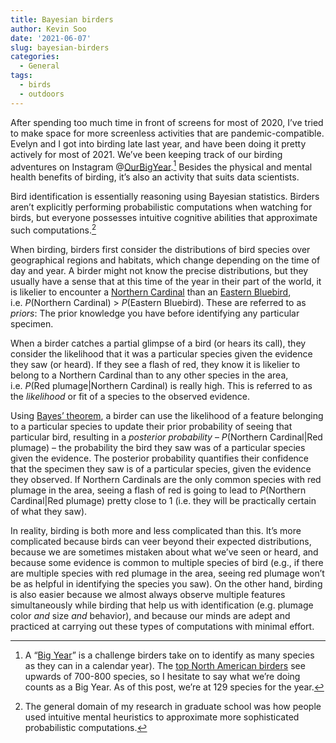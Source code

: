 ```yaml
---
title: Bayesian birders
author: Kevin Soo
date: '2021-06-07'
slug: bayesian-birders
categories:
  - General
tags:
  - birds
  - outdoors
---
```


After spending too much time in front of screens for most of 2020, I’ve tried to make space for more screenless activities that are pandemic-compatible. Evelyn and I got into birding late last year, and have been doing it pretty actively for most of 2021. We’ve been keeping track of our birding adventures on Instagram @[OurBigYear](https://www.instagram.com/ourbigyear/).[^1] Besides the physical and mental health benefits of birding, it’s also an activity that suits data scientists.

Bird identification is essentially reasoning using Bayesian statistics. Birders aren’t explicitly performing probabilistic computations when watching for birds, but everyone possesses intuitive cognitive abilities that approximate such computations.[^2]

When birding, birders first consider the distributions of bird species over geographical regions and habitats, which change depending on the time of day and year. A birder might not know the precise distributions, but they usually have a sense that at this time of the year in their part of the world, it is likelier to encounter a [Northern Cardinal](https://www.allaboutbirds.org/guide/Northern_Cardinal/overview) than an [Eastern Bluebird](https://www.allaboutbirds.org/guide/Eastern_Bluebird/overview), i.e. *P*(Northern Cardinal) > *P*(Eastern Bluebird). These are referred to as *priors*: The prior knowledge you have before identifying any particular specimen.

When a birder catches a partial glimpse of a bird (or hears its call), they consider the likelihood that it was a particular species given the evidence they saw (or heard). If they see a flash of red, they know it is likelier to belong to a Northern Cardinal than to any other species in the area, i.e. *P*(Red plumage|Northern Cardinal) is really high. This is referred to as the *likelihood* or fit of a species to the observed evidence. 

Using [Bayes’ theorem](https://en.wikipedia.org/wiki/Bayes%27_theorem), a birder can use the likelihood of a feature belonging to a particular species to update their prior probability of seeing that particular bird, resulting in a *posterior probability* – *P*(Northern Cardinal|Red plumage) – the probability the bird they saw was of a particular species given the evidence. The posterior probability quantifies their confidence that the specimen they saw is of a particular species, given the evidence they observed. If Northern Cardinals are the only common species with red plumage in the area, seeing a flash of red is going to lead to *P*(Northern Cardinal|Red plumage) pretty close to 1 (i.e. they will be practically certain of what they saw). 

In reality, birding is both more and less complicated than this. It’s more complicated because birds can veer beyond their expected distributions, because we are sometimes mistaken about what we've seen or heard, and because some evidence is common to multiple species of bird (e.g., if there are multiple species with red plumage in the area, seeing red plumage won’t be as helpful in identifying the species you saw). On the other hand, birding is also easier because we almost always observe multiple features simultaneously while birding that help us with identification (e.g. plumage color *and* size *and* behavior), and because our minds are adept and practiced at carrying out these types of computations with minimal effort.

[^1]: A "[Big Year](https://en.wikipedia.org/wiki/Big_year)" is a challenge birders take on to identify as many species as they can in a calendar year). The [top North American birders](https://www.audubon.org/news/two-guys-just-broke-north-american-big-year-record-how) see upwards of 700-800 species, so I hesitate to say what we’re doing counts as a Big Year. As of this post, we’re at 129 species for the year.

[^2]: The general domain of my research in graduate school was how people used intuitive mental heuristics to approximate more sophisticated probabilistic computations.